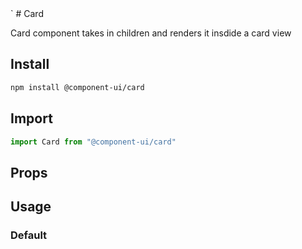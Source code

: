 
<Meta of={CardStories} />
`
# Card

Card component takes in children and renders it insdide a card view

## Install

```sh
npm install @component-ui/card
```

## Import

```js
import Card from "@component-ui/card"
```

## Props

<ArgTypes of={Card} />

## Usage

### Default

<Canvas of={CardStories.Default} />
